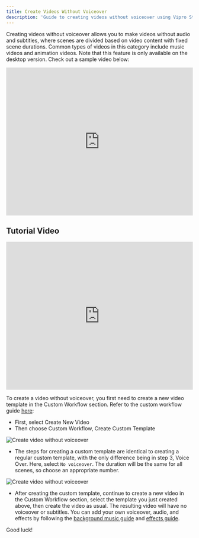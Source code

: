 ```yaml
---
title: Create Videos Without Voiceover
description: 'Guide to creating videos without voiceover using Vipro Studio'
---
```


Creating videos without voiceover allows you to make videos without audio and subtitles, where scenes are divided based on video content with fixed scene durations. Common types of videos in this category include music videos and animation videos. Note that this feature is only available on the desktop version. Check out a sample video below:

<iframe
  src='https://www.youtube.com/embed/g1gJLczisqQ'
  width='100%'
  height='400'
  frameBorder='0'
  allowFullScreen
></iframe>

## Tutorial Video

<iframe
  src='https://www.youtube.com/embed/wfbheNsSZis'
  width='100%'
  height='400'
  frameBorder='0'
  allowFullScreen
></iframe>

To create a video without voiceover, you first need to create a new video template in the Custom Workflow section. Refer to the custom workflow guide [here](/introduction/custom-workflow):

- First, select Create New Video
- Then choose Custom Workflow, Create Custom Template

<img
  src='/en/images/usage/create-novoiceover-video/create-novoiceover-video-1.jpg'
  alt='Create video without voiceover'
  className='rounded-lg'
/>

- The steps for creating a custom template are identical to creating a regular custom template, with the only difference being in step 3, Voice Over. Here, select `No voiceover`. The duration will be the same for all scenes, so choose an appropriate number.

<img
  src='/en/images/usage/create-novoiceover-video/create-novoiceover-video-2.jpg'
  alt='Create video without voiceover'
  className='rounded-lg'
/>

- After creating the custom template, continue to create a new video in the Custom Workflow section, select the template you just created above, then create the video as usual. The resulting video will have no voiceover or subtitles.
  You can add your own voiceover, audio, and effects by following the [background music guide](/usage/video-editor/add-background-music) and [effects guide](/usage/video-editor/add-video-effects).

Good luck!

